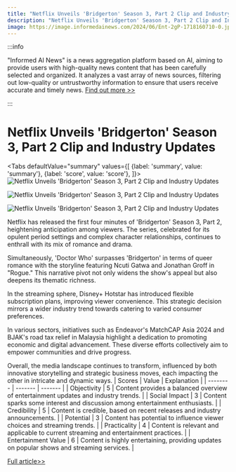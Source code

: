 ```yaml
---
title: "Netflix Unveils 'Bridgerton' Season 3, Part 2 Clip and Industry Updates"
description: "Netflix Unveils 'Bridgerton' Season 3, Part 2 Clip and Industry Updates"
image: https://image.informedainews.com/2024/06/Ent-2gP-1718160710-0.jpg
---
```



:::info

"Informed AI News" is a news aggregation platform based on AI, aiming to provide users with high-quality news content that has been carefully selected and organized. It analyzes a vast array of news sources, filtering out low-quality or untrustworthy information to ensure that users receive accurate and timely news.  [Find out more >>](/docs/guides)

:::

# Netflix Unveils 'Bridgerton' Season 3, Part 2 Clip and Industry Updates


<Tabs
	defaultValue="summary"
	values={[
	{label: 'summary', value: 'summary'},
	{label: 'score', value: 'score'},
]}>
<TabItem value="summary">
<img
  src="https://image.informedainews.com/2024/06/Ent-2gP-1718160710-0.jpg"
  alt="Netflix Unveils 'Bridgerton' Season 3, Part 2 Clip and Industry Updates"
/>

<img
  src="https://image.informedainews.com/2024/06/Ent-U4i-1718160710-1.jpg"
  alt="Netflix Unveils 'Bridgerton' Season 3, Part 2 Clip and Industry Updates"
/>

<img
  src="https://image.informedainews.com/2024/06/Ent-roT-1718160710-2.jpg"
  alt="Netflix Unveils 'Bridgerton' Season 3, Part 2 Clip and Industry Updates"
/>



Netflix has released the first four minutes of 'Bridgerton' Season 3, Part 2, heightening anticipation among viewers. The series, celebrated for its opulent period settings and complex character relationships, continues to enthrall with its mix of romance and drama.

Simultaneously, 'Doctor Who' surpasses 'Bridgerton' in terms of queer romance with the storyline featuring Ncuti Gatwa and Jonathan Groff in "Rogue." This narrative pivot not only widens the show's appeal but also deepens its thematic richness.

In the streaming sphere, Disney+ Hotstar has introduced flexible subscription plans, improving viewer convenience. This strategic decision mirrors a wider industry trend towards catering to varied consumer preferences.

In various sectors, initiatives such as Endeavor's MatchCAP Asia 2024 and BJAK's road tax relief in Malaysia highlight a dedication to promoting economic and digital advancement. These diverse efforts collectively aim to empower communities and drive progress.

Overall, the media landscape continues to transform, influenced by both innovative storytelling and strategic business moves, each impacting the other in intricate and dynamic ways.
</TabItem>
<TabItem value="score">
	| Scores     | Value   | Explanation |
	| -------- | ------- | ------- |
	| Objectivity  | 5    | Content provides a balanced overview of entertainment updates and industry trends.    |
	| Social Impact | 3     | Content sparks some interest and discussion among entertainment enthusiasts.    |
	| Credibility    | 5    | Content is credible, based on recent releases and industry announcements.    |
	| Potential    | 3    | Content has potential to influence viewer choices and streaming trends.    |
	| Practicality    | 4    | Content is relevant and applicable to current streaming and entertainment practices.    |
	| Entertainment Value    | 6    | Content is highly entertaining, providing updates on popular shows and streaming services.    |
</TabItem>
</Tabs>

[Full article>>](https://sea.mashable.com/tv-shows/33000/netflix-releases-the-first-4-minutes-of-bridgerton-season-3-part-2)
